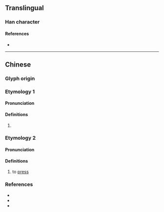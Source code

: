 {{character info/new}}
{{character info|0x2F8BD}}
==Translingual==

===Han character===
{{Han char|rn=64|rad=手|as=09|sn=12|four=57020|canj=QAIL|ids=⿰扌即}}

====References====
* {{Han ref|kx=0443.150|dkj=12373|dj=0794.150|hdz=31920.040|uh=63E4|ud=25572|bh=D1B9|bd=53689}}

----

==Chinese==

===Glyph origin===
{{Han etym}}

===Etymology 1===
{{zh-forms}}

====Pronunciation====
{{zh-pron
|m=jí
|c=zat1,zeot1
|mc=y
|oc=y
|cat=
}}

====Definitions====
{{zh-hanzi}}

# {{rfdef|zh}}

===Etymology 2===
{{zh-forms|alt=𢯩}}

====Pronunciation====
{{zh-pron
|mn=xm,qz,lk,tp,kh,tn,hc,km:chhi̍h/zz,kh,tn,tc,mg:ji̍h/tp,km:li̍h/sx,yl:chhī/yl:jī
|cat=v
}}

====Definitions====
{{zh-hanzi}}

# {{lb|zh|Min Nan}} to [[press]]

===References===
* {{R:twedu|B01293}}
* {{R:yue:Hanzi}}
* {{R:nan:thcwdq}}